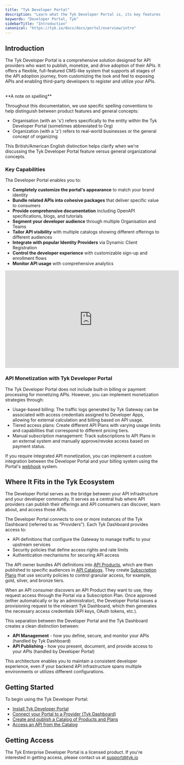 ```yaml
---
title: "Tyk Developer Portal"
description: "Learn what the Tyk Developer Portal is, its key features, and how it supports API management."
keywords: "Developer Portal, Tyk"
sidebarTitle: "Introduction"
canonical: "https://tyk.io/docs/docs/portal/overview/intro"
---
```


## Introduction

The Tyk Developer Portal is a comprehensive solution designed for API providers who want to publish, monetize, and drive adoption of their APIs. It offers a flexible, full-featured CMS-like system that supports all stages of the API adoption journey, from customizing the look and feel to exposing APIs and enabling third-party developers to register and utilize your APIs.

<br />

<Note>
**A note on spelling**  

Throughout this documentation, we use specific spelling conventions to help distinguish between product features and general concepts:
- Organisation (with an 's') refers specifically to the entity within the Tyk Developer Portal (sometimes abbreviated to Org)
- Organization (with a 'z') refers to real-world businesses or the general concept of organizing

This British/American English distinction helps clarify when we're discussing the Tyk Developer Portal feature versus general organizational concepts.
</Note>


### Key Capabilities

The Developer Portal enables you to:

- **Completely customize the portal's appearance** to match your brand identity
- **Bundle related APIs into cohesive packages** that deliver specific value to consumers
- **Provide comprehensive documentation** including OpenAPI specifications, blogs, and tutorials
- **Segment your developer audience** through multiple Organisation and Teams
- **Tailor API visibility** with multiple catalogs showing different offerings to different audiences
- **Integrate with popular Identity Providers** via Dynamic Client Registration
- **Control the developer experience** with customizable sign-up and enrollment flows
- **Monitor API usage** with comprehensive analytics

<iframe width="560" height="315" src="https://www.youtube.com/embed/UMLkTKMzGXg" frameborder="0" allow="accelerometer; autoplay; clipboard-write; encrypted-media; gyroscope; picture-in-picture" allowfullscreen></iframe>

### API Monetization with Tyk Developer Portal

The Tyk Developer Portal does not include built-in billing or payment processing for monetizing APIs. However, you can implement monetization strategies through:

  - Usage-based billing: The traffic logs generated by Tyk Gateway can be associated with access credentials assigned to Developer Apps, allowing for external calculation and billing based on API usage.
  - Tiered access plans: Create different API Plans with varying usage limits and capabilities that correspond to different pricing tiers.
  - Manual subscription management: Track subscriptions to API Plans in an external system and manually approve/revoke access based on payment status.

If you require integrated API monetization, you can implement a custom integration between the Developer Portal and your billing system using the Portal's [webhook](/nightly/docs/portal/customization/webhooks) system.

## Where It Fits in the Tyk Ecosystem

The Developer Portal serves as the bridge between your API infrastructure and your developer community. It serves as a central hub where API providers can publish their offerings and API consumers can discover, learn about, and access those APIs.

The Developer Portal connects to one or more instances of the Tyk Dashboard (referred to as "Providers"). Each Tyk Dashboard provides access to:

- API definitions that configure the Gateway to manage traffic to your upstream services
- Security policies that define access rights and rate limits
- Authentication mechanisms for securing API access

The API owner bundles API definitions into [API Products](/nightly/docs/portal/overview/concepts#api-products), which are then published to specific audiences in [API Catalogs](/nightly/docs/portal/overview/concepts#api-catalogs). They create [Subscription Plans](/nightly/docs/portal/overview/concepts#api-plans) that use security policies to control granular access, for example, gold, silver, and bronze tiers.

When an API consumer discovers an API Product they want to use, they request access through the Portal via a Subscription Plan. Once approved (either automatically or by an administrator), the Developer Portal issues a provisioning request to the relevant Tyk Dashboard, which then generates the necessary access credentials (API keys, OAuth tokens, etc.).

This separation between the Developer Portal and the Tyk Dashboard creates a clean distinction between:

- **API Management** - how you define, secure, and monitor your APIs (handled by Tyk Dashboard)
- **API Publishing** - how you present, document, and provide access to your APIs (handled by Developer Portal)

This architecture enables you to maintain a consistent developer experience, even if your backend API infrastructure spans multiple environments or utilizes different configurations.


## Getting Started

To begin using the Tyk Developer Portal:

- [Install Tyk Developer Portal](/nightly/docs/portal/install)
- [Connect your Portal to a Provider (Tyk Dashboard)](/nightly/docs/portal/overview/getting-started)
- [Create and publish a Catalog of Products and Plans](/nightly/docs/portal/publish-api-catalog)
- [Access an API from the Catalog](/nightly/docs/portal/request-access)

## Getting Access

The Tyk Enterprise Developer Portal is a licensed product. If you're interested in getting access, please contact us at [support@tyk.io](<mailto:support@tyk.io?subject=Adding Tyk Developer Portal>)
